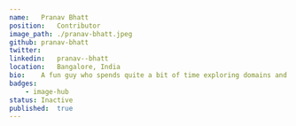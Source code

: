 ---
name:   Pranav Bhatt
position:   Contributor
image_path: ./pranav-bhatt.jpeg
github: pranav-bhatt
twitter:    
linkedin:   pranav--bhatt
location:   Bangalore, India
bio:    A fun guy who spends quite a bit of time exploring domains and technologies touched by cloud. He is primarily a rustacean, but also knows a bit of Golang.   
badges:     
    - image-hub    
status: Inactive 
published:  true
---
